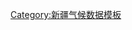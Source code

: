 {{Weather box
|width = auto
|metric first = Y
|single line = Y
|location = 富蕴县气象数据（1971年至2000年）

|Jan record high C = 5.1
|Feb record high C = 7.7
|Mar record high C = 24.5
|Apr record high C = 31.0
|May record high C = 34.7
|Jun record high C = 39.2
|Jul record high C = 42.2
|Aug record high C = 38.7
|Sep record high C = 35.2
|Oct record high C = 28.4
|Nov record high C = 18.2
|Dec record high C = 10.0
|year record high C = 42.2

|Jan high C = −12.1
|Feb high C = -7.9
|Mar high C = 0.7
|Apr high C = 14.9
|May high C = 22.5
|Jun high C = 27.7
|Jul high C = 29.3
|Aug high C = 28.2
|Sep high C = 22.3
|Oct high C = 13.1
|Nov high C = 0.7
|Dec high C = -9.2

|Jan low C = −26.0
|Feb low C = −23.8
|Mar low C = −13.4
|Apr low C = 0.8
|May low C = 7.0
|Jun low C = 12.5
|Jul low C = 14.7
|Aug low C = 12.3
|Sep low C = 6.3
|Oct low C = -1.1
|Nov low C = −11.6
|Dec low C = −21.8
|year high C = 10.9 |year low C = −3.7
|year high F = 51.5 |year low F = 25.4

|Jan record low C = -57.8
|Feb record low C = -46.5
|Mar record low C = -40.7
|Apr record low C = -17.7
|May record low C = -5.9
|Jun record low C = -0.3
|Jul record low C = 4.7
|Aug record low C = -0.6
|Sep record low C = -6.0
|Oct record low C = -19.3
|Nov record low C = -41.8
|Dec record low C = -47.5
|year record low C = -57.8

|precipitation colour = green
|Jan precipitation mm = 8.9
|Feb precipitation mm = 6.9
|Mar precipitation mm = 9.4
|Apr precipitation mm = 13.6
|May precipitation mm = 16.7
|Jun precipitation mm = 19.6
|Jul precipitation mm = 32.1
|Aug precipitation mm = 14.5
|Sep precipitation mm = 15.5
|Oct precipitation mm = 15.2
|Nov precipitation mm = 21.8
|Dec precipitation mm = 15.3
|year precipitation mm =

|Jan humidity = 76
|Feb humidity = 75
|Mar humidity = 73
|Apr humidity = 51
|May humidity = 43
|Jun humidity = 44
|Jul humidity = 48
|Aug humidity = 46
|Sep humidity = 49
|Oct humidity = 58
|Nov humidity = 72
|Dec humidity = 78

|unit precipitation days = 0.1 mm
|Jan precipitation days = 7.1
|Feb precipitation days = 6.4
|Mar precipitation days = 7.4
|Apr precipitation days = 6.5
|May precipitation days = 6.5
|Jun precipitation days = 6.7
|Jul precipitation days = 8.2
|Aug precipitation days = 6.6
|Sep precipitation days = 5.9
|Oct precipitation days = 6.4
|Nov precipitation days = 8.7
|Dec precipitation days = 8.7

|Jan sun = 168.5 |Jan percentsun = 61
|Feb sun = 188.3 |Feb percentsun = 65
|Mar sun = 241.5 |Mar percentsun = 66
|Apr sun = 267.5 |Apr percentsun = 66
|May sun = 315.9 |May percentsun = 68
|Jun sun = 321.8 |Jun percentsun = 68
|Jul sun = 320.2 |Jul percentsun = 67
|Aug sun = 306.8 |Aug percentsun = 70
|Sep sun = 265.1 |Sep percentsun = 71
|Oct sun = 215.1 |Oct percentsun = 64
|Nov sun = 154.6 |Nov percentsun = 55
|Dec sun = 135.7 |Dec percentsun = 51
                 |year percentsun = 65
|source = [[中国气象局]]<ref>{{cite web |title=中国地面国际交换站气候标准值月值数据集（1971－2000年） |url=https://web.archive.org/web/20130921055035/http://old-cdc.cma.gov.cn/shuju/search1.jsp?dsid=SURF_CLI_CHN_MUL_MMON_19712000_CES&tpcat=SURF&type=table&pageid=3 |website=中国气象科学数据共享服务网 |publisher=[[中国气象局]] |archive-date=2013-09-21}}</ref>
}}
<noinclude>
{{Template reference list}}
[[Category:新疆气候数据模板]]
</noinclude>